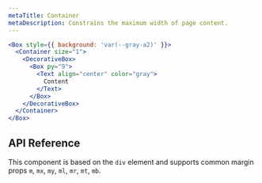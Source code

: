 ```yaml
---
metaTitle: Container
metaDescription: Constrains the maximum width of page content.
---
```


```jsx live=true
<Box style={{ background: 'var(--gray-a2)' }}>
  <Container size="1">
    <DecorativeBox>
      <Box py="9">
        <Text align="center" color="gray">
          Content
        </Text>
      </Box>
    </DecorativeBox>
  </Container>
</Box>
```

## API Reference

This component is based on the `div` element and supports common margin props `m`, `mx`, `my`, `ml`, `mr`, `mt`, `mb`.

<ThemesPropsTable name="container" />
